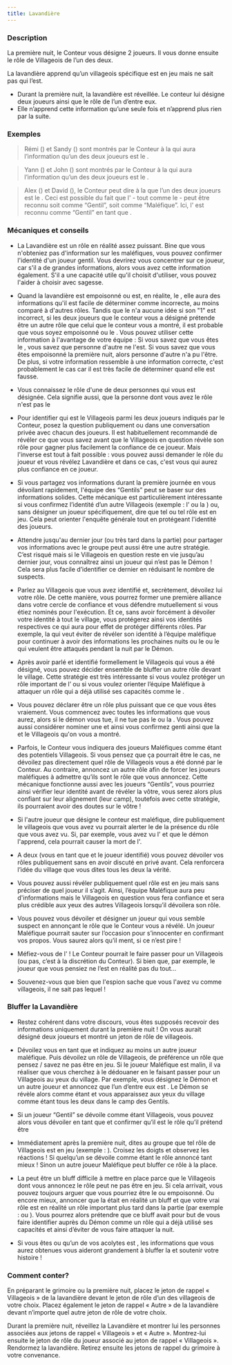 ```yaml
---
title: Lavandière
---
```



<Role LAVANDIERE header />

### Description
La première nuit, le Conteur vous désigne 2 joueurs. Il vous donne ensuite le rôle de Villageois de l’un des deux.

La lavandière apprend qu’un villageois spécifique est en jeu mais ne sait pas qui l’est.
 -	Durant la première nuit, la lavandière est réveillée. Le conteur lui désigne deux joueurs ainsi que le rôle de l’un d’entre eux.
 -	Elle n’apprend cette information qu’une seule fois et n’apprend plus rien par la suite.


### Exemples


> Rémi (<Role CUISTOT />) et Sandy (<Role PUCELLE />) sont montrés par le Conteur à la <Role LAVANDIERE /> qui aura l’information qu’un des deux joueurs est le <Role CUISTOT />.

> Yann (<Role IMP />) et John (<Role SOLDAT />) sont montrés par le Conteur à la <Role LAVANDIERE />  qui aura l’information qu’un des deux joueurs est le <Role SOLDAT />.

> Alex (<Role ESPION />) et David (<Role CROQUEUSE_D_HOMMES />), le Conteur peut dire à la <Role LAVANDIERE /> que l’un des deux joueurs est le <Role GARDIEN />. Ceci est possible du fait que l'<Role ESPION /> - tout comme le <Role RECLUS /> - peut être reconnu soit comme “Gentil”, soit comme “Maléfique”. Ici, l'<Role ESPION /> est reconnu comme “Gentil” en tant que <Role GARDIEN />.


### Mécaniques et conseils
- La Lavandière est un rôle en réalité assez puissant. Bine que vous n'obteniez pas d'information sur les maléfiques, vous pouvez confirmer l'identité d'un joueur gentil. Vous devrirez vous concentrer sur ce joueur, car s'il a de grandes informations, alors vous avez cette information également. S'il a une capacité utile qu'il choisit d'utiliser, vous pouvez l'aider à choisir avec sagesse.

- Quand la lavandière est empoisonné ou est, en réalite, le <Role SOULARD />, elle aura des informations qu'il est facile de déterminer comme incorrecte, au moins comparé à d'autres rôles. Tandis que le <Role CUISTOT /> n'a aucune idée si son "1" est incorrect, si les deux joueurs que le conteur vous a désigné prétende être un autre rôle que celui que le conteur vous a montré, il est probable que vous soyez empoisonné ou le <Role SOULARD />. Vous pouvez utiliser cette information à l'avantage de votre équipe : Si vous savez que vous êtes le <Role SOULARD />, vous savez que personne d'autre ne l'est. Si vous savez que vous êtes empoisonné la première nuit, alors personne d'autre n'a pu l'être. De plus, si votre information ressemble à une information correcte, c'est probablement le cas car il est très facile de déterminer quand elle est fausse.

- Vous connaissez le rôle d'une de deux personnes qui vous est désignée. Cela signifie aussi, que la personne dont vous avez le rôle n'est pas le <Role SOULARD />

- Pour identifier qui est le Villageois parmi les deux joueurs indiqués par le Conteur, posez la question publiquement ou dans une conversation privée avec chacun des joueurs. Il est habituellement recommandé de révéler ce que vous savez avant que le Villageois en question révèle son rôle pour gagner plus facilement la confiance de ce joueur. Mais l'inverse est tout à fait possible : vous pouvez aussi demander le rôle du joueur et vous révélez Lavandière et dans ce cas, c'est vous qui aurez plus confiance en ce joueur. 

- Si vous partagez vos informations durant la première journée en vous dévoilant rapidement, l'équipe des “Gentils” peut se baser sur des informations solides. Cette mécanique est particulièrement intéressante si vous confirmez l’identité d’un autre Villageois (exemple : l’<Role EMPATHIQUE /> ou la <Role VOYANTE />) ou, sans désigner un joueur spécifiquement, dire que tel ou tel rôle est en jeu. Cela peut orienter l'enquête générale tout en protégeant l'identité des joueurs.

- Attendre jusqu'au dernier jour (ou très tard dans la partie) pour partager vos informations avec le groupe peut aussi être une autre stratégie. C’est risqué mais si le Villageois en question reste en vie jusqu’au dernier jour, vous connaîtrez ainsi un joueur qui n’est pas le Démon ! Cela sera plus facile d’identifier ce dernier en réduisant le nombre de suspects.

- Parlez au Villageois que vous avez identifié et, secrètement, dévoilez lui votre rôle. De cette manière, vous pourrez former une première alliance dans votre cercle de confiance et vous défendre mutuellement si vous étiez nominés pour l'exécution. Et ce, sans avoir forcément à dévoiler votre identité à tout le village, vous protégerez ainsi vos identités respectives ce qui aura pour effet de protéger différents rôles. Par exemple, la <Role VOYANTE /> qui veut éviter de révéler son identité à l’équipe maléfique pour continuer à avoir des informations les prochaines nuits ou le <Role GARDIEN /> ou le <Role SOLDAT /> qui veulent être attaqués pendant la nuit par le Démon.

- Après avoir parlé et identifié formellement le Villageois qui vous a été désigné, vous pouvez décider ensemble de bluffer un autre rôle devant le village. Cette stratégie est très intéressante si vous voulez protéger un rôle important de l’<Role EMPOISONNEUR /> ou si vous voulez orienter l’équipe Maléfique à attaquer un rôle qui a déjà utilisé ses capacités comme le <Role CUISTOT />.

- Vous pouvez déclarer être un rôle plus puissant que ce que vous êtes vraiement. Vous commencez avec toutes les informations que vous aurez, alors si le démon vous tue, il ne tue pas le <Role MERCENAIRE /> ou la <Role VOYANTE />. Vous pouvez aussi considérer nominer une <Role PUCELLE /> et ainsi vous confirmez genti ainsi que la <Role PUCELLE /> et le Villageois qu'on vous a montré.

- Parfois, le Conteur vous indiquera des joueurs Maléfiques comme étant des potentiels Villageois. Si vous pensez que ça pourrait être le cas, ne dévoilez pas directement quel rôle de Villageois vous a été donné par le Conteur. Au contraire, annoncez un autre rôle afin de forcer les joueurs maléfiques à admettre qu’ils sont le rôle que vous annoncez. Cette mécanique fonctionne aussi avec les joueurs “Gentils”, vous pourriez ainsi vérifier leur identité avant de révéler la vôtre, vous serez alors plus confiant sur leur alignement (leur camp), toutefois avec cette stratégie, ils pourraient avoir des doutes sur le vôtre !

- Si l'autre joueur que désigne le conteur est maléfique, dire publiquement le villageois que vous avez vu pourrait alerter le <Role IMP /> de la présence du rôle que vous avez vu. Si, par exemple, vous avez vu l'<Role EMPATHIQUE /> et que le démon l'apprend, cela pourrait causer la mort de l'<Role EMPATHIQUE />.

- A deux (vous en tant que <Role LAVANDIERE /> et le joueur identifié) vous pouvez dévoiler vos rôles publiquement sans en avoir discuté en privé avant. Cela renforcera l’idée du village que vous dites tous les deux la vérité.

-  Vous pouvez aussi révéler publiquement quel rôle est en jeu mais sans préciser de quel joueur il s’agit. Ainsi, l’équipe Maléfique aura peu d'informations mais le Villageois en question vous fera confiance et sera plus crédible aux yeux des autres Villageois lorsqu’il dévoilera son rôle.

- Vous pouvez vous dévoiler <Role LAVANDIERE /> et désigner un joueur qui vous semble suspect en annonçant le rôle que le Conteur vous a révélé. Un joueur Maléfique pourrait sauter sur l’occasion pour s’innocenter en confirmant vos propos. Vous saurez alors qu’il ment, si ce n’est pire !

- Méfiez-vous de l'<Role ESPION /> ! Le Conteur pourrait le faire passer pour un Villageois (ou pas, c’est à la discrétion du Conteur). Si bien que, par exemple, le joueur que vous pensiez <Role ENQUETEUR /> ne l’est en réalité pas du tout...

- Souvenez-vous que bien que l'espion sache que vous l'avez vu comme villageois, il ne sait pas lequel !

### Bluffer la Lavandière
- Restez cohérent dans votre discours, vous êtes supposés recevoir des informations uniquement durant la première nuit ! On vous aurait désigné deux joueurs et montré un jeton de rôle de villageois.

- Dévoilez vous en tant que <Role LAVANDIERE /> et indiquez au moins un autre joueur maléfique. Puis dévoilez un rôle de Villageois, de préférence un rôle que pensez / savez ne pas être en jeu. Si le joueur Maléfique est malin, il va réaliser que vous cherchez à le dédouaner en le faisant passer pour un Villageois au yeux du village.
Par exemple, vous désignez le Démon et un autre joueur et annoncez que l’un d’entre eux est <Role MOINE />. Le Démon se révèle alors comme étant <Role MOINE /> et vous apparaissez aux yeux du village comme étant tous les deux dans le camp des Gentils. 

- Si un joueur “Gentil” se dévoile comme étant Villageois, vous pouvez alors vous dévoiler en tant que <Role LAVANDIERE /> et confirmer qu’il est le rôle qu’il prétend être

- Immédiatement après la première nuit, dites au groupe que tel rôle de Villageois est en jeu (exemple : <Role CUISTOT />). Croisez les doigts et observez les réactions ! Si quelqu’un se dévoile comme étant le rôle annoncé tant mieux ! Sinon un autre joueur Maléfique peut bluffer ce rôle à la place.

- La <Role LAVANDIERE /> peut être un bluff difficile à mettre en place parce que le Villageois dont vous annoncez le rôle peut ne pas être en jeu. Si cela arrivait, vous pouvez toujours arguer que vous pourriez être le <Role SOULARD /> ou empoisonné. Ou encore mieux, annoncer que la <Role LAVANDIERE /> était en réalité un bluff et que votre vrai rôle est en réalité un rôle important plus tard dans la partie (par exemple : <Role MERCENAIRE /> ou <Role CROQUE_MORT />). Vous pourrez alors prétendre que ce bluff avait pour but de vous faire identifier auprès du Démon comme un rôle qui a déjà utilisé ses capacités et ainsi d’éviter de vous faire attaquer la nuit.

- Si vous êtes <Role ESPION /> ou qu’un de vos acolytes est <Role ESPION />, les informations que vous aurez obtenues vous aideront grandement à bluffer la <Role LAVANDIERE /> et soutenir votre histoire !

### Comment conter?
En préparant le grimoire ou la première nuit, placez le jeton de rappel « Villageois » de la lavandière devant le jeton de rôle d’un des villageois de votre choix. Placez également le jeton de rappel « Autre » de la lavandière devant n’importe quel autre jeton de rôle de votre choix.

Durant la première nuit, réveillez la Lavandière et montrer lui les personnes associées aux jetons de rappel « Villageois » et « Autre ». Montrez-lui ensuite le jeton de rôle du joueur associé au jeton de rappel « Villageois ». Rendormez la lavandière. Retirez ensuite les jetons de rappel du grimoire à votre convenance.
